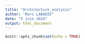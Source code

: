 ```yaml
---
title: "Architecture_analysis"
author: "Marc LABADIE"
date: "5 juin 2018"
output: html_document
---
```


```r
knitr::opts_chunk$set(echo = TRUE)
```


